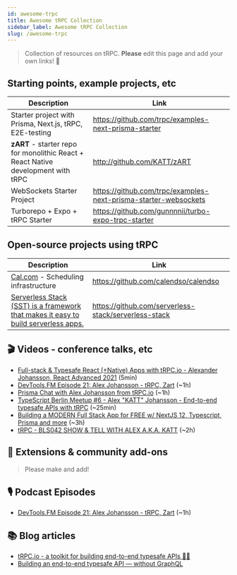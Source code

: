 ```yaml
---
id: awesome-trpc
title: Awesome tRPC Collection
sidebar_label: Awesome tRPC Collection
slug: /awesome-trpc
---
```


> Collection of resources on tRPC. **Please** edit this page and add your own links! 🙏

## Starting points, example projects, etc

| Description                                                                       | Link                                                            |
| --------------------------------------------------------------------------------- | --------------------------------------------------------------- |
| Starter project with Prisma, Next.js, tRPC, E2E-testing                           | https://github.com/trpc/examples-next-prisma-starter            |
| **zART** - starter repo for monolithic React + React Native development with tRPC | http://github.com/KATT/zART                                     |
| WebSockets Starter Project                                                        | https://github.com/trpc/examples-next-prisma-starter-websockets |
| Turborepo + Expo + tRPC Starter                                                   | https://github.com/gunnnnii/turbo-expo-trpc-starter             |

## Open-source projects using tRPC

| Description                                                                                           | Link                                                 |
| ----------------------------------------------------------------------------------------------------- | ---------------------------------------------------- |
| [Cal.com](https://cal.com) - Scheduling infrastructure                                                | https://github.com/calendso/calendso                 |
| [Serverless Stack (SST) is a framework that makes it easy to build serverless apps.](https://cal.com) | https://github.com/serverless-stack/serverless-stack |

## 🎬 Videos - conference talks, etc

- [Full-stack & Typesafe React (+Native) Apps with tRPC.io - Alexander Johansson, React Advanced 2021](https://www.youtube.com/watch?v=sufCfu6c3yo) (5min)
- [DevTools.FM Episode 21: Alex Johansson - tRPC, Zart](https://www.youtube.com/watch?v=eUyZ5Vn9ANk) (~1h)
- [Prisma Chat with Alex Johansson from tRPC.io](https://www.youtube.com/watch?v=-_GZJ3xwYOw) (~1h)
- [TypeScript Berlin Meetup #6 - Alex "KATT" Johansson - End-to-end typesafe APIs with tRPC](https://www.youtube.com/watch?v=qBXrwFsFK1Q) (~25min)
- [Building a MODERN Full Stack App for FREE w/ NextJS 12, Typescript, Prisma and more](https://www.youtube.com/watch?v=PKy2lYEnhgs) (~3h)
- [tRPC - BLS042 SHOW & TELL WITH ALEX A.K.A. KATT](https://www.youtube.com/watch?v=oM-0bA4m0hQ) (~2h)

## 🧩 Extensions & community add-ons

> Please make and add!

## 🎙 Podcast Episodes

- [DevTools.FM Episode 21: Alex Johansson - tRPC, Zart](https://devtools.fm/episode/21) (~1h)

## 📚 Blog articles

- [tRPC.io - a toolkit for building end-to-end typesafe APIs 🧙‍♂️](https://dev.to/katt/trpc-io-a-toolkit-for-building-end-to-end-typesafe-apis-1468)
- [Building an end-to-end typesafe API — without GraphQL](https://colinhacks.com/essays/painless-typesafety)
